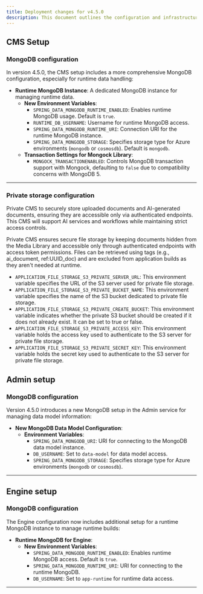 ```yaml
---
title: Deployment changes for v4.5.0
description: This document outlines the configuration and infrastructure changes introduced from v4.1.x to v4.5.0 for deploying the FlowX.AI platform.
---
```


## CMS Setup

### MongoDB configuration

In version 4.5.0, the CMS setup includes a more comprehensive MongoDB configuration, especially for runtime data handling:

- **Runtime MongoDB Instance**: A dedicated MongoDB instance for managing runtime data.
  - **New Environment Variables**:
    - `SPRING_DATA_MONGODB_RUNTIME_ENABLED`: Enables runtime MongoDB usage. Default is `true`.
    - `RUNTIME_DB_USERNAME`: Username for runtime MongoDB access.
    - `SPRING_DATA_MONGODB_RUNTIME_URI`: Connection URI for the runtime MongoDB instance.
    - `SPRING_DATA_MONGODB_STORAGE`: Specifies storage type for Azure environments (`mongodb` or `cosmosdb`). Default is `mongodb`.
  - **Transaction Settings for Mongock Library**:
    - `MONGOCK_TRANSACTIONENABLED`: Controls MongoDB transaction support with Mongock, defaulting to `false` due to compatibility concerns with MongoDB 5.

---

### Private storage configuration

Private CMS to securely store uploaded documents and AI-generated documents, ensuring they are accessible only via authenticated endpoints. This CMS will support AI services and workflows while maintaining strict access controls.

<Info>
Private CMS ensures secure file storage by keeping documents hidden from the Media Library and accessible only through authenticated endpoints with access token permissions. Files can be retrieved using tags (e.g., ai_document, ref:UUID_doc) and are excluded from application builds as they aren't needed at runtime.
</Info>

* `APPLICATION_FILE_STORAGE_S3_PRIVATE_SERVER_URL`: This environment variable specifies the URL of the S3 server used for private file storage.
* `APPLICATION_FILE_STORAGE_S3_PRIVATE_BUCKET_NAME`: This environment variable specifies the name of the S3 bucket dedicated to private file storage.
* `APPLICATION_FILE_STORAGE_S3_PRIVATE_CREATE_BUCKET`: This environment variable indicates whether the private S3 bucket should be created if it does not already exist. It can be set to true or false.
* `APPLICATION_FILE_STORAGE_S3_PRIVATE_ACCESS_KEY`: This environment variable holds the access key used to authenticate to the S3 server for private file storage.
* `APPLICATION_FILE_STORAGE_S3_PRIVATE_SECRET_KEY`: This environment variable holds the secret key used to authenticate to the S3 server for private file storage.


## Admin setup

### MongoDB configuration

Version 4.5.0 introduces a new MongoDB setup in the Admin service for managing data model information:

- **New MongoDB Data Model Configuration**:
  - **Environment Variables**:
    - `SPRING_DATA_MONGODB_URI`: URI for connecting to the MongoDB data model instance.
    - `DB_USERNAME`: Set to `data-model` for data model access.
    - `SPRING_DATA_MONGODB_STORAGE`: Specifies storage type for Azure environments (`mongodb` or `cosmosdb`).

---

## Engine setup

### MongoDB configuration

The Engine configuration now includes additional setup for a runtime MongoDB instance to manage runtime builds:
- **Runtime MongoDB for Engine**:
  - **New Environment Variables**:
    - `SPRING_DATA_MONGODB_RUNTIME_ENABLED`: Enables runtime MongoDB access. Default is `true`.
    - `SPRING_DATA_MONGODB_RUNTIME_URI`: URI for connecting to the runtime MongoDB.
    - `DB_USERNAME`: Set to `app-runtime` for runtime data access.

---
